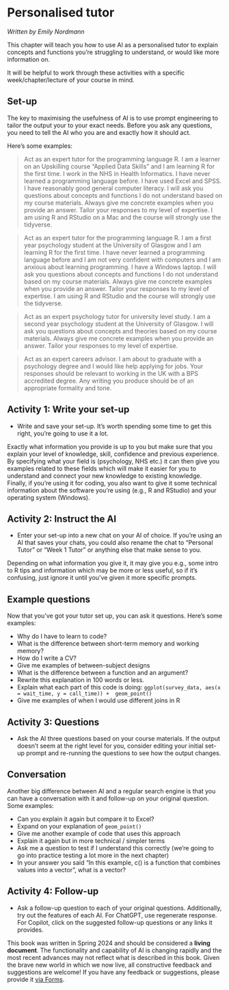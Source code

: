 
# Personalised tutor

*Written by Emily Nordmann*

This chapter will teach you how to use AI as a personalised tutor to explain concepts and functions you're struggling to understand, or would like more information on.

It will be helpful to work through these activities with a specific week/chapter/lecture of your course in mind.

## Set-up

The key to maximising the usefulness of AI is to use prompt engineering to tailor the output your to your exact needs. Before you ask any questions, you need to tell the AI who you are and exactly how it should act.

Here's some examples:

> Act as an expert tutor for the programming language R. I am a learner on an Upskilling course "Applied Data Skills" and I am learning R for the first time. I work in the NHS in Health Informatics. I have never learned a programming language before. I have used Excel and SPSS. I have reasonably good general computer literacy. I will ask you questions about concepts and functions I do not understand based on my course materials. Always give me concrete examples when you provide an answer. Tailor your responses to my level of expertise. I am using R and RStudio on a Mac and the course will strongly use the tidyverse.

> Act as an expert tutor for the programming language R. I am a first year psychology student at the University of Glasgow and I am learning R for the first time. I have never learned a programming language before and I am not very confident with computers and I am anxious about learning programming. I have a Windows laptop. I will ask you questions about concepts and functions I do not understand based on my course materials. Always give me concrete examples when you provide an answer. Tailor your responses to my level of expertise. I am using R and RStudio and the course will strongly use the tidyverse.

> Act as an expert psychology tutor for university level study. I am a second year psychology student at the University of Glasgow. I will ask you questions about concepts and theories based on my course materials. Always give me concrete examples when you provide an answer. Tailor your responses to my level of expertise.

> Act as an expert careers advisor. I am about to graduate with a psychology degree and I would like help applying for jobs. Your responses should be relevant to working in the UK with a BPS accredited degree. Any writing you produce should be of an appropriate formality and tone.

## Activity 1: Write your set-up {#sec-setup}

* Write and save your set-up. It's worth spending some time to get this right, you're going to use it a lot.

Exactly what information you provide is up to you but make sure that you explain your level of knowledge, skill, confidence and previous experience. By specifying what your field is (psychology, NHS etc.) it can then give you examples related to these fields which will make it easier for you to understand and connect your new knowledge to existing knowledge. Finally, if you're using it for coding, you also want to give it some technical information about the software you're using (e.g., R and RStudio) and your operating system (Windows).

## Activity 2: Instruct the AI

* Enter your set-up into a new chat on your AI of choice. If you're using an AI that saves your chats, you could also rename the chat to "Personal Tutor" or "Week 1 Tutor" or anything else that make sense to you. 

Depending on what information you give it, it may give you e.g., some intro to R tips and information which may be more or less useful, so if it's confusing, just ignore it until you've given it more specific prompts.

## Example questions

Now that you've got your tutor set up, you can ask it questions. Here's some examples:

* Why do I have to learn to code?
* What is the difference between short-term memory and working memory?
* How do I write a CV?
* Give me examples of between-subject designs
* What is the difference between a function and an argument?
* Rewrite this explanation in 100 words or less.
* Explain what each part of this code is doing: `ggplot(survey_data, aes(x = wait_time, y = call_time)) +  geom_point()`
* Give me examples of when I would use different joins in R

## Activity 3: Questions

* Ask the AI three questions based on your course materials. If the output doesn't seem at the right level for you, consider editing your initial set-up prompt and re-running the questions to see how the output changes.

## Conversation

Another big difference between AI and a regular search engine is that you can have a conversation with it and follow-up on your original question. Some examples:

* Can you explain it again but compare it to Excel?
* Expand on your explanation of `geom_point()`
* Give me another example of code that uses this approach
* Explain it again but in more technical / simpler terms 
* Ask me a question to test if I understand this correctly (we're going to go into practice testing a lot more in the next chapter)
* In your answer you said "In this example, c() is a function that combines values into a vector", what is a vector?

## Activity 4: Follow-up

* Ask a follow-up question to each of your original questions. Additionally, try out the features of each AI. For ChatGPT, use regenerate response. For Copilot, click on the suggested follow-up questions or any links it provides.


::: {.callout-caution}
This book was written in Spring 2024 and should be considered a **living document**. The functionality and capability of AI is changing rapidly and the most recent advances may not reflect what is described in this book. Given the brave new world in which we now live, all constructive feedback and suggestions are welcome! If you have any feedback or suggestions, please provide it [via Forms](https://forms.office.com/Pages/ResponsePage.aspx?id=KVxybjp2UE-B8i4lTwEzyKAHhjrab3lLkx60RR1iKjNUM0VCMUUxUUFLMTdNM0JTS09PSDg2SFQ3US4u).
:::


